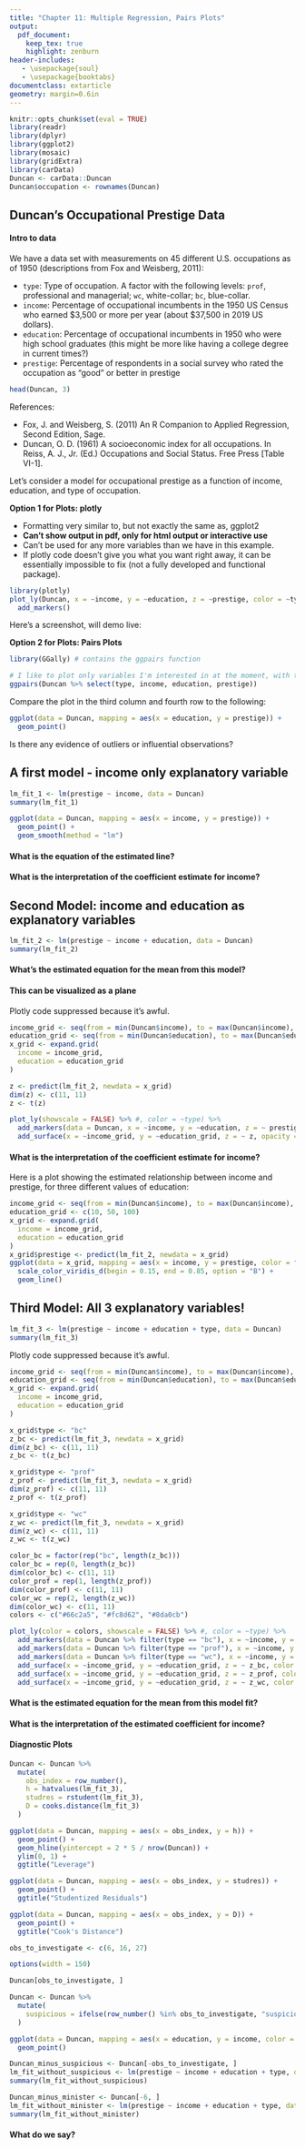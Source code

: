```yaml
---
title: "Chapter 11: Multiple Regression, Pairs Plots"
output:
  pdf_document:
    keep_tex: true
    highlight: zenburn
header-includes:
   - \usepackage{soul}
   - \usepackage{booktabs}
documentclass: extarticle
geometry: margin=0.6in
---
```


```r
knitr::opts_chunk$set(eval = TRUE)
library(readr)
library(dplyr)
library(ggplot2)
library(mosaic)
library(gridExtra)
library(carData)
Duncan <- carData::Duncan
Duncan$occupation <- rownames(Duncan)
```

## Duncan's Occupational Prestige Data

#### Intro to data

We have a data set with measurements on 45 different U.S. occupations as of 1950 (descriptions from Fox and Weisberg, 2011):

 * `type`: Type of occupation. A factor with the following levels: `prof`, professional and managerial; `wc`, white-collar; `bc`, blue-collar.
 * `income`: Percentage of occupational incumbents in the 1950 US Census who earned $3,500 or more per year (about $37,500 in 2019 US dollars).
 * `education`: Percentage of occupational incumbents in 1950 who were high school graduates (this might be more like having a college degree in current times?)
 * `prestige`: Percentage of respondents in a social survey who rated the occupation as "good" or better in prestige
 
```r
head(Duncan, 3)
```

References:

 * Fox, J. and Weisberg, S. (2011) An R Companion to Applied Regression, Second Edition, Sage.
 * Duncan, O. D. (1961) A socioeconomic index for all occupations. In Reiss, A. J., Jr. (Ed.) Occupations and Social Status. Free Press [Table VI-1].

Let's consider a model for occupational prestige as a function of income, education, and type of occupation.

**Option 1 for Plots: plotly**

 * Formatting very similar to, but not exactly the same as, ggplot2
 * **Can't show output in pdf, only for html output or interactive use**
 * Can't be used for any more variables than we have in this example.
 * If plotly code doesn't give you what you want right away, it can be essentially impossible to fix (not a fully developed and functional package).

```r
library(plotly)
plot_ly(Duncan, x = ~income, y = ~education, z = ~prestige, color = ~type) %>%
  add_markers()
```

Here's a screenshot, will demo live:

\includegraphics[height=2.5in]{plotly_screenshot.png}

\newpage

**Option 2 for Plots: Pairs Plots**

```r
library(GGally) # contains the ggpairs function

# I like to plot only variables I'm interested in at the moment, with the response last
ggpairs(Duncan %>% select(type, income, education, prestige))
```

Compare the plot in the third column and fourth row to the following:

```r
ggplot(data = Duncan, mapping = aes(x = education, y = prestige)) +
  geom_point()
```

Is there any evidence of outliers or influential observations?

\newpage

## A first model - income only explanatory variable

```r
lm_fit_1 <- lm(prestige ~ income, data = Duncan)
summary(lm_fit_1)
```

```r
ggplot(data = Duncan, mapping = aes(x = income, y = prestige)) +
  geom_point() +
  geom_smooth(method = "lm")
```

#### What is the equation of the estimated line?

\vspace{3cm}

#### What is the interpretation of the coefficient estimate for income?

\newpage

## Second Model: income and education as explanatory variables

```r
lm_fit_2 <- lm(prestige ~ income + education, data = Duncan)
summary(lm_fit_2)
```

#### What's the estimated equation for the mean from this model?

\vspace{3cm}

#### This can be visualized as a plane

Plotly code suppressed because it's awful.

```r
income_grid <- seq(from = min(Duncan$income), to = max(Duncan$income), length = 11)
education_grid <- seq(from = min(Duncan$education), to = max(Duncan$education), length = 11)
x_grid <- expand.grid(
  income = income_grid,
  education = education_grid
)

z <- predict(lm_fit_2, newdata = x_grid)
dim(z) <- c(11, 11)
z <- t(z)

plot_ly(showscale = FALSE) %>% #, color = ~type) %>%
  add_markers(data = Duncan, x = ~income, y = ~education, z = ~ prestige) %>%
  add_surface(x = ~income_grid, y = ~education_grid, z = ~ z, opacity = 0.8)
```

\includegraphics[height=3in]{plotly_ss_1plane.png}

#### What is the interpretation of the coefficient estimate for income?

\vspace{6cm}

Here is a plot showing the estimated relationship between income and prestige, for three different values of education:

```r
income_grid <- seq(from = min(Duncan$income), to = max(Duncan$income), length = 11)
education_grid <- c(10, 50, 100)
x_grid <- expand.grid(
  income = income_grid,
  education = education_grid
)
x_grid$prestige <- predict(lm_fit_2, newdata = x_grid)
ggplot(data = x_grid, mapping = aes(x = income, y = prestige, color = factor(education))) +
  scale_color_viridis_d(begin = 0.15, end = 0.85, option = "B") +
  geom_line()
```

\newpage

## Third Model: All 3 explanatory variables!

```r
lm_fit_3 <- lm(prestige ~ income + education + type, data = Duncan)
summary(lm_fit_3)
```

Plotly code suppressed because it's awful.

```r
income_grid <- seq(from = min(Duncan$income), to = max(Duncan$income), length = 11)
education_grid <- seq(from = min(Duncan$education), to = max(Duncan$education), length = 11)
x_grid <- expand.grid(
  income = income_grid,
  education = education_grid
)

x_grid$type <- "bc"
z_bc <- predict(lm_fit_3, newdata = x_grid)
dim(z_bc) <- c(11, 11)
z_bc <- t(z_bc)

x_grid$type <- "prof"
z_prof <- predict(lm_fit_3, newdata = x_grid)
dim(z_prof) <- c(11, 11)
z_prof <- t(z_prof)

x_grid$type <- "wc"
z_wc <- predict(lm_fit_3, newdata = x_grid)
dim(z_wc) <- c(11, 11)
z_wc <- t(z_wc)

color_bc = factor(rep("bc", length(z_bc)))
color_bc = rep(0, length(z_bc))
dim(color_bc) <- c(11, 11)
color_prof = rep(1, length(z_prof))
dim(color_prof) <- c(11, 11)
color_wc = rep(2, length(z_wc))
dim(color_wc) <- c(11, 11)
colors <- c("#66c2a5", "#fc8d62", "#8da0cb")

plot_ly(color = colors, showscale = FALSE) %>% #, color = ~type) %>%
  add_markers(data = Duncan %>% filter(type == "bc"), x = ~income, y = ~education, z = ~ prestige, color = "bc") %>% #~ type, colors = colors) %>% #8da0cb
  add_markers(data = Duncan %>% filter(type == "prof"), x = ~income, y = ~education, z = ~ prestige, color = "prof") %>% #~ type, colors = colors) %>%
  add_markers(data = Duncan %>% filter(type == "wc"), x = ~income, y = ~education, z = ~ prestige, color = "wc") %>% #~ type, colors = colors) %>%
  add_surface(x = ~income_grid, y = ~education_grid, z = ~ z_bc, color = color_bc, cmin = 0, cmax = 2, colorscale = list(c(0,1),c("#66c2a5","#66c2a5")), opacity = 0.8) %>%
  add_surface(x = ~income_grid, y = ~education_grid, z = ~ z_prof, color = color_prof, cmin = 0, cmax = 2, colorscale = list(c(0,1),c("#fc8d62","#fc8d62")), opacity = 0.8) %>%
  add_surface(x = ~income_grid, y = ~education_grid, z = ~ z_wc, color = color_wc, cmin = 0, cmax = 1, colorscale = list(c(0,1),c("#8da0cb","#8da0cb")), opacity = 0.8)
```

\includegraphics[height=2.5in]{plotly_ss_3planes.png}

#### What is the estimated equation for the mean from this model fit?

\vspace{2cm}

#### What is the interpretation of the estimated coefficient for income?

\newpage

#### Diagnostic Plots

```r
Duncan <- Duncan %>%
  mutate(
    obs_index = row_number(),
    h = hatvalues(lm_fit_3),
    studres = rstudent(lm_fit_3),
    D = cooks.distance(lm_fit_3)
  )

ggplot(data = Duncan, mapping = aes(x = obs_index, y = h)) +
  geom_point() +
  geom_hline(yintercept = 2 * 5 / nrow(Duncan)) +
  ylim(0, 1) +
  ggtitle("Leverage")

ggplot(data = Duncan, mapping = aes(x = obs_index, y = studres)) +
  geom_point() +
  ggtitle("Studentized Residuals")

ggplot(data = Duncan, mapping = aes(x = obs_index, y = D)) +
  geom_point() +
  ggtitle("Cook's Distance")
```

```r
obs_to_investigate <- c(6, 16, 27)
```

\newpage

```r
options(width = 150)
```

```r
Duncan[obs_to_investigate, ]
```

```r
Duncan <- Duncan %>%
  mutate(
    suspicious = ifelse(row_number() %in% obs_to_investigate, "suspicious", "seems ok")
  )

ggplot(data = Duncan, mapping = aes(x = education, y = income, color = suspicious)) +
  geom_point()
```

\newpage

```r
Duncan_minus_suspicious <- Duncan[-obs_to_investigate, ]
lm_fit_without_suspicious <- lm(prestige ~ income + education + type, data = Duncan_minus_suspicious)
summary(lm_fit_without_suspicious)
```

```r
Duncan_minus_minister <- Duncan[-6, ]
lm_fit_without_minister <- lm(prestige ~ income + education + type, data = Duncan_minus_minister)
summary(lm_fit_without_minister)
```

#### What do we say?
